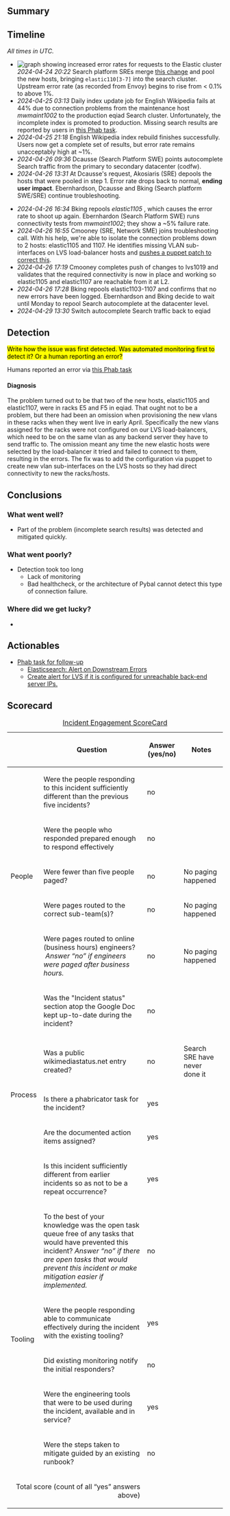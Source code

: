 {{irdoc|status=draft}}

== Summary ==
{{Incident scorecard
| task = T363516
| paged-num = 0
| responders-num = 5
| coordinators = Brian King
| start = 2024-04-24 19:27 UTC
| end = 2024-04-26 13:31 UTC
| impact = During the outage window, users connected to the primary (eqiad) datacenter may have had incomplete search results, messages saying "try your search again," and/or a lack of autocomplete.
}}

</mark>

{{TOC|align=right}}

==Timeline==
''All times in UTC.''

*[[File:Envoy errors.png|alt=graph showing increased error rates for requests to the Elastic cluster|thumb|graph showing increased error rates for requests to the Elastic cluster]]''2024-04-24 20:22'' Search platform SREs merge [[gerrit:c/operations/puppet/+/1023937|this change]] and pool the new hosts, bringing <code>elastic110[3-7]</code> into the search cluster. Upstream error rate (as recorded from Envoy) begins to rise from < 0.1% to above 1%.
*''2024-04-25 03:13'' Daily index update job for English Wikipedia fails at 44% due to connection problems from the maintenance host ''mwmaint1002'' to the production eqiad Search cluster. Unfortunately, the incomplete index is promoted to production. Missing search results are reported by users in [[phab:T363516|this Phab task]].
*''2024-04-25 21:18'' English Wikipedia index rebuild finishes successfully. Users now get a complete set of results, but error rate remains unacceptably high at ~1%.
*''2024-04-26 09:36''  Dcausse (Search Platform SWE) points autocomplete Search traffic from the primary to secondary datacenter (codfw).
*''2024-04-26 13:31'' At Dcausse's request, Akosiaris (SRE) depools the hosts that were pooled in step 1. Error rate drops back to normal, '''ending user impact'''. Ebernhardson, Dcausse and Bking (Search platform SWE/SRE) continue troubleshooting.

*''2024-04-26 16:34'' Bking repools ''elastic1105'' , which causes the error rate to shoot up again. Ebernhardon (Search Platform SWE) runs connectivity tests from ''mwmaint1002'';  they show a ~5% failure rate.
*''2024-04-26 16:55'' Cmooney (SRE, Network SME) joins troubleshooting call. With his help, we're able to isolate the connection problems down to 2 hosts: elastic1105 and 1107. He identifies missing VLAN sub-interfaces on LVS load-balancer hosts and [[gerrit:c/operations/puppet/+/1024776|pushes a puppet patch to correct this]].
*''2024-04-26 17:19'' Cmooney completes push of changes to lvs1019 and validates that the required connectivity is now in place and working so elastic1105 and elastic1107 are reachable from it at L2.
*''2024-04-26 17:28'' Bking repools elastic1103-1107 and confirms that no new errors have been logged. Ebernhardson and Bking decide to wait until Monday to repool Search autocomplete at the datacenter level.
*''2024-04-29 13:30'' Switch autocomplete Search traffic back to eqiad

==Detection==
<mark>Write how the issue was first detected.  Was automated monitoring first to detect it? Or a human reporting an error?</mark>

Humans reported an error via [[phab:T363516|this Phab task]]

==== Diagnosis ====
The problem turned out to be that two of the new hosts, elastic1105 and elastic1107, were in racks E5 and F5 in eqiad.  That ought not to be a problem, but there had been an omission when provisioning the new vlans in these racks when they went live in early April.  Specifically the new vlans assigned for the racks were not configured on our LVS load-balancers, which need to be on the same vlan as any backend server they have to send traffic to.  The omission meant any time the new elastic hosts were selected by the load-balancer it tried and failed to connect to them, resulting in the errors.  The fix was to add the configuration via puppet to create new vlan sub-interfaces on the LVS hosts so they had direct connectivity to new the racks/hosts.

==Conclusions ==

===What went well?===

* Part of the problem (incomplete search results) was detected and mitigated quickly.

===What went poorly?===

* Detection took too long
** Lack of monitoring
** Bad healthcheck, or the architecture of Pybal cannot detect this type of connection failure.

===Where did we get lucky?===

*

==Actionables==

* [[phab:T363702|Phab task for follow-up]]
** [[phab:T363609|Elasticsearch: Alert on Downstream Errors]]
** [[phab:T363702|Create alert for LVS if it is configured for unreachable back-end server IPs.]]

==Scorecard==


{| class="wikitable"
|+[[Incident Scorecard|Incident Engagement  ScoreCard]]
!
!Question
!Answer
(yes/no)
!Notes
|-
! rowspan="5" |People
|Were the people responding to this incident sufficiently different than the previous five incidents? 
|no
|
|-
|Were the people who responded prepared enough to respond effectively
|no
|
|-
|Were fewer than five people paged?
|no
|No paging happened
|-
|Were pages routed to the correct sub-team(s)?
|no
|No paging happened
|-
|Were pages routed to online (business hours) engineers?  ''Answer “no” if engineers were paged after business hours.''
|no
|No paging happened
|-
! rowspan="5" |Process
|Was the "Incident status" section atop the Google Doc kept up-to-date during the incident?
|no
|
|-
| Was a public wikimediastatus.net entry created? 
|no
|Search SRE have never done it
|-
|Is there a phabricator task for the incident?
|yes
|
|-
|Are the documented action items assigned?
|yes
|
|-
|Is this incident sufficiently different from earlier incidents so as not to be a repeat occurrence? 
|yes
|
|-
! rowspan="5" |Tooling
|To the best of your knowledge was the open task queue free of any tasks that would have prevented this incident? ''Answer “no” if there are''
''open tasks that would prevent this incident or make mitigation easier if implemented.''
|no
|
|-
| Were the people responding able to communicate effectively during the incident with the existing tooling?
|yes
|
|-
|Did existing monitoring notify the initial responders?
|no
|
|-
|Were the engineering tools that were to be used during the incident, available and in service? 
|yes
|
|-
|Were the steps taken to mitigate guided by an existing runbook?
|no
|
|-
! colspan="2" align="right" |Total score (count of all “yes” answers above)
|
|
|}